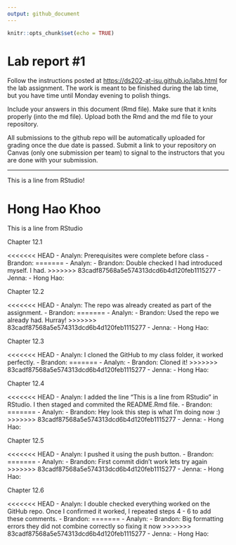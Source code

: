 ```yaml
---
output: github_document
---
```


<!-- README.md is generated from README.Rmd. Please edit the README.Rmd file -->

```r
knitr::opts_chunk$set(echo = TRUE)
```

# Lab report #1

Follow the instructions posted at <https://ds202-at-isu.github.io/labs.html> for the lab assignment. The work is meant to be finished during the lab time, but you have time until Monday evening to polish things.

Include your answers in this document (Rmd file). Make sure that it knits properly (into the md file). Upload both the Rmd and the md file to your repository.

All submissions to the github repo will be automatically uploaded for grading once the due date is passed. Submit a link to your repository on Canvas (only one submission per team) to signal to the instructors that you are done with your submission.

------------------------------------------------------------------------
This is a line from RStudio!\

# Hong Hao Khoo

This is a line from RStudio

Chapter 12.1

<<<<<<< HEAD
-   Analyn: Prerequisites were complete before class
-   Brandon:
=======
-   Analyn:
-   Brandon: Double checked I had introduced myself. I had.
>>>>>>> 83cadf87568a5e574313dcd6b4d120feb1115277
-   Jenna:
-   Hong Hao:

Chapter 12.2

<<<<<<< HEAD
-   Analyn: The repo was already created as part of the assignment.
-   Brandon:
=======
-   Analyn:
-   Brandon: Used the repo we already had. Hurray!
>>>>>>> 83cadf87568a5e574313dcd6b4d120feb1115277
-   Jenna:
-   Hong Hao:

Chapter 12.3

<<<<<<< HEAD
-   Analyn: I cloned the GitHub to my class folder, it worked perfectly.
-   Brandon:
=======
-   Analyn:
-   Brandon: Cloned it!
>>>>>>> 83cadf87568a5e574313dcd6b4d120feb1115277
-   Jenna:
-   Hong Hao:

Chapter 12.4

<<<<<<< HEAD
-   Analyn: I added the line "This is a line from RStudio" in RStudio. I then staged and commited the README.Rmd file.
-   Brandon:
=======
-   Analyn:
-   Brandon: Hey look this step is what I'm doing now :)
>>>>>>> 83cadf87568a5e574313dcd6b4d120feb1115277
-   Jenna:
-   Hong Hao:

Chapter 12.5

<<<<<<< HEAD
-   Analyn: I pushed it using the push button.
-   Brandon:
=======
-   Analyn:
-   Brandon: First commit didn't work lets try again
>>>>>>> 83cadf87568a5e574313dcd6b4d120feb1115277
-   Jenna:
-   Hong Hao:

Chapter 12.6

<<<<<<< HEAD
-   Analyn: I double checked everything worked on the GitHub repo. Once I confirmed it worked, I repeated steps 4 - 6 to add these comments.
-   Brandon:
=======
-   Analyn:
-   Brandon: Big formatting errors they did not combine correctly so fixing it now
>>>>>>> 83cadf87568a5e574313dcd6b4d120feb1115277
-   Jenna:
-   Hong Hao:

